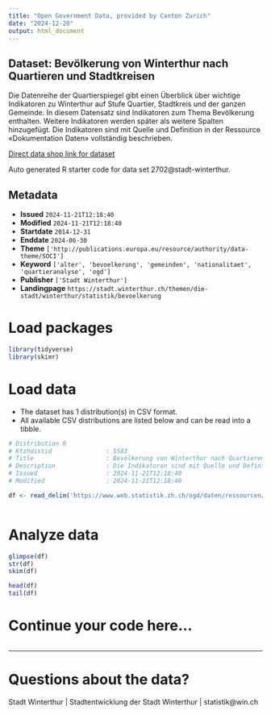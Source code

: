 ```yaml
---
title: "Open Government Data, provided by Canton Zurich"
date: "2024-12-20"
output: html_document
---
```


## Dataset: Bevölkerung von Winterthur nach Quartieren und Stadtkreisen

Die Datenreihe der Quartierspiegel gibt einen Überblick über wichtige Indikatoren zu Winterthur auf Stufe Quartier, Stadtkreis und der ganzen Gemeinde. In diesem Datensatz sind Indikatoren zum Thema Bevölkerung enthalten. Weitere Indikatoren werden später als weitere Spalten hinzugefügt. Die Indikatoren sind mit Quelle und Definition in der Ressource «Dokumentation Daten» vollständig beschrieben.

[Direct data shop link for dataset](https://www.zh.ch/de/politik-staat/statistik-daten/datenkatalog.html#/datasets/2702@stadt-winterthur)

Auto generated R starter code for data set 2702@stadt-winterthur.

## Metadata

- **Issued** `2024-11-21T12:18:40`
- **Modified** `2024-11-21T12:18:40`
- **Startdate** `2014-12-31`
- **Enddate** `2024-06-30`
- **Theme** `['http://publications.europa.eu/resource/authority/data-theme/SOCI']`
- **Keyword** `['alter', 'bevoelkerung', 'gemeinden', 'nationalitaet', 'quartieranalyse', 'ogd']`
- **Publisher** `['Stadt Winterthur']`
- **Landingpage** `https://stadt.winterthur.ch/themen/die-stadt/winterthur/statistik/bevoelkerung`


# Load packages

```r

library(tidyverse)
library(skimr)

```

# Load data

-   The dataset has 1 distribution(s) in CSV format.
-   All available CSV distributions are listed below and can be read into a tibble.

```r

# Distribution 0
# Ktzhdistid               : 5583
# Title                    : Bevölkerung von Winterthur nach Quartieren und Stadtkreisen
# Description              : Die Indikatoren sind mit Quelle und Definition in der Ressource «Dokumentation Daten» vollständig beschrieben.
# Issued                   : 2024-11-21T12:18:40
# Modified                 : 2024-11-21T12:18:40

df <- read_delim('https://www.web.statistik.zh.ch/ogd/daten/ressourcen/KTZH_00002702_00005583.csv')



```

# Analyze data

```r

glimpse(df)
str(df)
skim(df)

head(df)
tail(df)

```

# Continue your code here...

```r

```

------------------------------------------------------------------------

# Questions about the data?

Stadt Winterthur | Stadtentwicklung der Stadt Winterthur | statistik@win.ch
